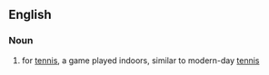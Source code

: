 ==English== {{wikipedia}}

===Noun===

# {{retronym}} for [[tennis]], a game played indoors, similar to modern-day [[tennis]]